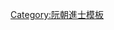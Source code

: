 {{Navbox
|name = 成泰四年壬辰科庭試正副榜
|title = [[阮朝成泰四年壬辰科貢士進士列表|成泰四年（1892年）壬辰科庭試正副榜]]
|titlestyle = background-color:#FFD700;
|image =
|style = width:100%;text-align:center; 
|groupstyle = text-align:center; background-color:#FFD700;
|liststyle = text-align:center;
|state = {{{state<includeonly>|collapsed</includeonly>}}}

|group1 = 第一甲<br>勅賜進士及第<br>共1名
|list1 = [[探花]]：'''[[武范諴]]'''

|group2 = 第二甲<br>勅賜進士出身<br>共1名
|list2 = [[阮尚賢]]

|group3 = 第三甲<br>勅賜同進士出身<br>共7名
|list3 = [[謝瓖|謝　瓖]] - [[黎伯懽]] - [[朱孟楨]] - [[黎橂|黎永橂]] - [[謝文幹]] - [[謝涵|謝　涵]] - [[胡忠諒]]

|group4 = 副榜<br>共7名
|list4 = [[武善悌]] - [[范文樹]] - [[呌有史]] - [[阮廷聞]] - [[王名璝]] - [[阮𧬆|阮　𧬆]] - [[阮珽|阮　珽]]

|belowstyle = text-align: center; background-color:#FFD700;
|below='''前一科：[[Template:成泰元年己丑科庭試正副榜|成泰元年己丑科]]　'''·'''　後一科：[[Template:成泰七年乙未科庭試正副榜|成泰七年乙未科]]'''
}}
<noinclude>[[Category:成泰四年壬辰科進士| ]]
[[Category:阮朝進士模板]]</noinclude>
